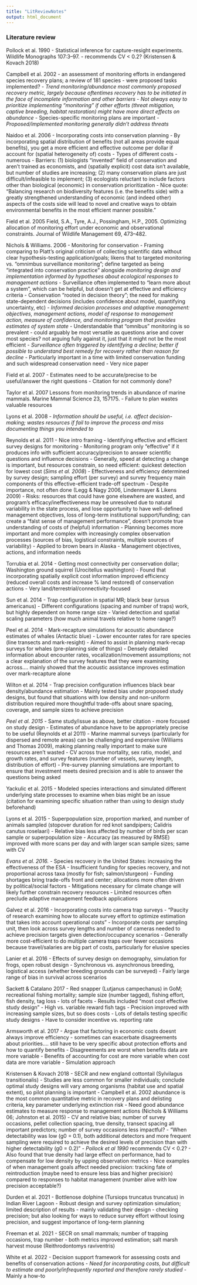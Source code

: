 ```yaml
---
title: "LitReviewNotes"
output: html_document
---
```


### Literature review

Pollock et al. 1990 
- Statistical inference for capture-resight experiments. Wildlife Monographs 107:3–97.
- recommends CV < 0.2? (Kristensen & Kovach 2018)

Campbell et al. 2002
- an assessment of monitoring efforts in endangered species recovery plans; a review of 181 species
- were proposed tasks implemented?
  - *Trend monitoring/abundance most commonly proposed recovery metric, largely because oftentimes recovery has to be initiated in the face of incomplete information and other barriers*
- *Not always easy to prioritize implementing "monitoring" if other efforts (threat mitigation, captive breeding, habitat restoration) might have more direct effects on abundance*
- Species-specific monitoring plans are important 
- *Proposed/implemented monitoring generally didn't address threats*

Naidoo et al. 2006
- Incorporating costs into conservation planning
- By incorporating spatial distribution of benefits (not all areas provide equal benefits), you get a more efficient and effective outcome per dollar if account for (spatial heterogeneity of) costs
- Types of different costs - numerous
- Barriers: (1) biologists "invented" field of conservation and aren't trained as economists, and (spatially explicit) cost data isn't available, but number of studies are increasing; (2) many conservation plans are just difficult/infeasible to implement; (3) ecologists reluctant to include factors other than biological (economic) in conservation prioritization
- Nice quote: "Balancing research on biodiversity features (i.e. the benefits side) with a greatly strengthened understanding of economic (and indeed other) aspects of the costs side will lead to novel and creative ways to obtain environmental benefits in the most efficient manner possible."

Field et al. 2005
Field, S.A., Tyre, A.J., Possingham, H.P., 2005. Optimizing allocation of monitoring effort under economic and observational constraints. Journal of Wildlife Management 69, 473–482.

Nichols & Williams. 2006
- Monitoring for conservation
- Framing comparing to Platt's original criticism of collecting scientific data without clear hypothesis-testing application/goals; likens that to targeted monitoring vs. "omnimbus surveillance monitoring"; define targeted as being "integrated into conservation practice" alongside *monitoring design and implementation informed by hypotheses about ecological responses to management actions*
- Surveillance often implemented to "learn more about a system", which can be helpful, but doesn't get at effective and efficiency criteria
- Conservation "rooted in decision theory"; the need for making state-dependent decisions (includes confidence about model, quantifying uncertainty, etc)
- *Informed decision processes and adaptive management: objectives, management actions, model of response to management action, measure of confidence, and monitoring program that provides estimates of system state*
- Understandable that "omnibus" monitoring is so prevalent - could arguably be most versatile as questions arise and cover most species? not arguing fully against it, just that it might not be the most efficient
- *Surveillance often triggered by identifying a decline; better if possible to understand best remedy for recovery rather than reason for decline*
- Particularly important in a time with limited conservation funding and such widespread conservation need 
- Very nice paper

Field et al. 2007
- Estimates need to be accurate/precise to be useful/answer the right questions
- Citation for not commonly done?

Taylor et al. 2007
Lessons from monitoring trends in abundance of marine mammals. Marine Mammal Science 23, 157175.
- Failure to plan wastes valuable resources

Lyons et al. 2008
- *Information should be useful, i.e. affect decision-making; wastes resources if fail to improve the process and miss documenting things you intended to*

Reynolds et al. 2011
- Nice intro framing
- Identifying effective and efficient survey designs for monitoring
- Monitoring program only "effective" if it produces info with sufficient accuracy/precision to answer scientific questions and influence decisions
- Generally, speed at detecting a change is important, but resources constrain, so need efficient: quickest detection for lowest cost (*Sims et al. 2008*)
- Effectiveness and efficiency determined by survey design; sampling effort (per survey) and survey frequency main components of this effective-efficient trade-off spectrum
- Despite importance, not often done (Legg & Nagy 2006, Lindenmayer & Likens 2009)
- Risks: resources that could have gone elsewhere are wasted, and program's efficacy/ineffectiveness may be unresolved due to natural variability in the state process, and lose opportunity to have well-defined management objectives, loss of long-term institutional support/funding; can create a "falst sense of management performance", doesn't promote true understanding of costs of (helpful) information
- Planning becomes more important and more complex with increasingly complex observation processes (sources of bias, logistical constraints, multiple sources of variability)
- Applied to brown bears in Alaska
- Management objectives, actions, and information needs

Torrubia et al. 2014
- Getting most connectivity per conservation dollar; Washington ground squirrel (Urocitellus washingtoni)
- Found that incorporating spatially explicit cost information improved efficiency (reduced overall costs and increase % land restored) of conservation actions
- Very land/terrestrial/connectivity-focused

Sun et al. 2014
- Trap configuration in spatial MR; black bear (ursus americanus)
- Different configurations (spacing and number of traps) work, but highly dependent on home range size
- Varied detection and spatial scaling parameters (how much animal travels relative to home range?)

Peel et al. 2014
- Mark-recapture simulations for acoustic abundance estimates of whales (Antactic blue)
- Lower encounter rates for rare species (line transects and mark-resight)
- Aimed to assist in planning mark-recap surveys for whales (pre-planning side of things)
- Densely detailed information about encounter rates, vocalization/movement assumptions; not a clear explanation of the survey features that they were examining across.... mainly showed that the acoustic assistance improves estimation over mark-recapture alone

Wilton et al. 2014
- Trap precision configuration influences black bear density/abundance estimation
- Mainly tested bias under proposed study designs, but found that situations with low density and non-uniform distribution required more thoughtful trade-offs about snare spacing, coverage, and sample sizes to achieve precision

*Peel et al. 2015*
- Same study/issue as above, better citation - more focused on study design
- Estimates of abundance have to be appropriately precise to be useful (Reynolds et al 2011)
- Marine mammal surveys (particularly for dispersed and remote areas) can be challenging and expensive (Williams and Thomas 2009), making planning really important to make sure resources aren't wasted
- CV across true mortality, sex ratio, model, and growth rates, and survey features (number of vessels, survey length, distribution of effort)
- Pre-survey planning simulations are important to ensure that investment meets desired precision and is able to answer the questions being asked
 
 Yackulic et al. 2015
- Modeled species interactions and simulated different underlying state processes to examine when bias might be an issue (citation for examining specific situation rather than using to design study beforehand)

Lyons et al. 2015
- Superpopulation size, proportion marked, and number of animals sampled (stopover duration for red knot sandpipers; Calidris canutus roselaari)
- Relative bias less affected by number of birds per scan sample or superpopulation size
- Accuracy (as measured by RMSE) improved with more scans per day and with larger scan sample sizes; same with CV

*Evans et al. 2016.* 
- Species recovery in the United States: increasing the effectiveness of the ESA
- Insufficient funding for species recovery, and not proportional across taxa (mostly for fish; salmon/sturgeon)
- Funding shortages bring trade-offs front and center; allocations more often driven by political/social factors
- Mitigations necessary for climate change will likely further constrain recovery resources
- Limited resources often preclude adaptive management feedback applications

Galvez et al. 2016
- Incorporating costs into camera trap surveys
- "Paucity of research examining how to allocate survey effort to optimize estimation that takes into account operational costs"
- Incorporate costs per sampling unit, then look across survey lengths and number of cameras needed to achieve precision targets given detection/occupancy scenarios
- Generally more cost-efficient to do multiple camera traps over fewer occasions because travel/salaries are big part of costs, particularly for elusive species

<!-- # Gonzalez et al. 2016 -->
<!-- # - UAVs and AI monitoring for the future -->

Lanier et al. 2016
- Effects of survey design on demography, simulation for frogs, open robust design
- Synchronous vs. asynchronous breeding, logistical access (whether breeding grounds can be surveyed)
- Fairly large range of bias in survival across scenarios

<!-- # Little et al. 2016 -->
<!-- # - trade-offs for cost-constrained fisheries management -->
<!-- # - lots of lists of all the different "risks" that incur more costs (e.g., the need to implement a control rule for additional cost) -->
<!-- # - risk (of overfishing)-catch-cost frontier.... easier to derive benefits for fisheries compared to wildlife monitoring -->

Sackett & Catalano 2017
- Red snapper (Lutjanus campechanus) in GoM; recreational fishing mortality; sample size (number tagged), fishing effort, fish density, tag loss - lots of facets
- Results included "most cost effective study design"
- High vs. variable reward fish tags
- Precision improved with increasing sample sizes, but so does costs
- Lots of details testing specific study designs
- Have to consider incentive vs. reporting rate

Armsworth et al. 2017
- Argue that factoring in economic costs doesnt always improve efficiency - sometimes can exacerbate disagreements about priorities.... still have to be very specific about protection efforts and how to quantify benefits
- Disagreements are worst when benefits data are more variable
- Benefits of accounting for cost are more variable when cost data are more variable
- Simulation approach

Kristensen & Kovach 2018
- SECR and new england cottontail (Sylvilagus transitionalis)
- Studies are less common for smaller individuals; conclude optimal study designs will vary among organisms (habitat use and spatial extent), so pilot planning is important
- Campbell et al. 2002 abundance is the most common quantitative metric in recovery plans and delisting criteria, key parameter underlying extinction risk
- Need good abundance estimates to measure response to management actions (Nichols & Williams 06; Johnston et al. 2015)
- CV and relative bias; number of survey occasions, pellet collection spacing, true density, transect spacing all important predictors; number of survey occasions less impactful?
- "When detectability was low (g0 = 0.1), both additional detectors and more frequent sampling were required to achieve the desired levels of precision than with higher detectability (g0 = 0.2)"
- *Pollock et al 1990* recommends CV < 0.2? 
- Also found that true density had large effect on performance, had to compensate for low density by upping observation metrics
- Nice examples of when management goals affect needed precision: tracking fate of reintroduction (maybe need to ensure less bias and higher precision) compared to responses to habitat management (number alive with low precision acceptable?)

Durden et al. 2021
- Bottlenose dolphine (Tursiops truncatus truncatus) in Indian River Lagoon
- Robust design and survey optimization simulation; limited description of results - mainly validating their design - checking precision; but also looking for ways to reduce survey effort without losing precision, and suggest importance of long-term planning

Freeman et al. 2021
- SECR on small mammals; number of trapping occasions, trap number - both metrics improved estimation; salt marsh harvest mouse (Reithrodontomys raviventris)

White et al. 2022
- Decision support framework for assessing costs and benefits of conservation actions
- *Need for incorporating costs, but difficult to estimate and poorly/infrequently reported and therefore rarely studied*
- Mainly a how-to

